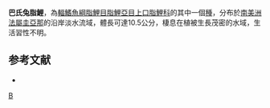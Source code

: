 {{Speciesbox 
| genus = Leporinus
| species = badueli
| authority = [[Puyo|Puyo]], 1948
| status = NE
| status_system = IUCN3.1
}}
'''巴氏兔脂鯉'''，為[[輻鰭魚綱|輻鰭魚綱]][[脂鯉目|脂鯉目]][[脂鯉亞目|脂鯉亞目]][[上口脂鯉科|上口脂鯉科]]的其中一個[[種|種]]，分布於[[南美洲|南美洲]][[法屬圭亞那|法屬圭亞那]]的沿岸淡水流域，體長可達10.5公分，棲息在植被生長茂密的水域，生活習性不明。

==参考文献==
{{refbegin}}
*{{FishBase_species|genus=Leporinus|species=badueli|year=2013|month=9}}
{{refend}}
{{Taxonbar}}

[[Category:兔脂鯉屬|B]]